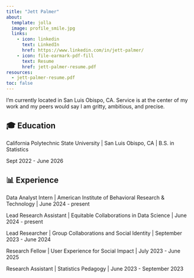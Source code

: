 ```yaml
---
title: "Jett Palmer"
about:
  template: jolla
  image: profile_smile.jpg
  links:
    - icon: linkedin
      text: LinkedIn
      href: https://www.linkedin.com/in/jett-palmer/
    - icon: file-earmark-pdf-fill
      text: Resume
      href: jett-palmer-resume.pdf
resources: 
  - jett-palmer-resume.pdf
toc: false
---
```


I'm currently located in San Luis Obispo, CA. Service is at the center of my work and my peers would say I am gritty, ambitious, and precise.

## 🎓 Education

California Polytechnic State University \| San Luis Obispo, CA \| B.S. in Statistics

Sept 2022 - June 2026

## 📊 Experience

Data Analyst Intern \| American Institute of Behavioral Research & Technology \| June 2024 - present

Lead Research Assistant \| Equitable Collaborations in Data Science \| June 2024 - present

Lead Researcher \| Group Collaborations and Social Identity \| September 2023 - June 2024

Research Fellow \| User Experience for Social Impact \| July 2023 - June 2025

Research Assistant \| Statistics Pedagogy \| June 2023 - September 2023

